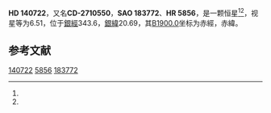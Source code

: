 {{Starbox begin
| name = HD 140722
}}
{{Starbox observe
| epoch = [[J2000.0|J2000.0]]
| constell = {{星座名待查}}<ref name=SIMBAD>{{cite web
 | url=http://simbad.u-strasbg.fr/simbad/sim-id?Ident=HR+5856
 | title=Pulsating variable Star
 | publisher=Centre de Données astronomiques de Strasbourg
 | work=SIMBAD
 | accessdate=2012-07-13
 | archive-date=2016-03-16
 | archive-url=https://web.archive.org/web/20160316115855/http://simbad.u-strasbg.fr/simbad/sim-id?Ident=HR+5856
 | dead-url=no
 }}</ref><ref name=DATA>{{cite web
 | url=http://vizier.u-strasbg.fr/viz-bin/VizieR-5?-out.add=.&-source=5050&-corr=PK=HR&-out.max=9999&HR=5856
 | title=VizieR Detailed Page
 | accessdate=2012-07-13
 | archive-date=2016-03-05
 | archive-url=https://web.archive.org/web/20160305002513/http://vizier.u-strasbg.fr/viz-bin/VizieR-5?-out.add=.&-source=5050&-corr=PK=HR&-out.max=9999&HR=5856
 | dead-url=no
 }}</ref>
| 星官 = 
| ra = {{RA|15|46|12.8}}<ref name=SIMBAD /><ref name=DATA />
| dec = {{DEC|-28|3|42}}<ref name=SIMBAD /><ref name=DATA />
| appmag_v = 6.51<ref name=SIMBAD /><ref name=DATA />
}}
{{Starbox character
| class = F2IV<ref name=SIMBAD /><ref name=DATA />
| b-v = 0.32<ref name=SIMBAD /><ref name=DATA />
| u-b = <ref name=SIMBAD /><ref name=DATA />
| r-i = <ref name=SIMBAD /><ref name=DATA />
| variable = 
}}
{{Starbox astrometry
| radial_v = 
| prop_mo_ra = -21
| parallax = 
| p_error = 
}}
{{Starbox catalog
| names =CD-2710550，[[SAO星表|SAO]] 183772，[[HD星表|HD]] 140722，[[HR星表|HR]] 5856}}
{{Starbox reference |Simbad=HR+5856}}
{{Starbox end}}

'''HD 140722'''，又名'''CD-2710550'''，'''SAO 183772'''、'''HR 5856'''，是一颗恒星<ref name=SIMBAD /><ref name=DATA />，视星等为6.51，位于[[銀道座標系|銀經]]343.6，[[銀道座標系|銀緯]]20.69，其[[B1900.0|B1900.0]]坐标为赤經{{RA|15|40|7.4}}，赤緯{{DEC|-27|20.69|52}}。

== 参考文献 ==
{{reflist}}

{{star-stub}}

[[Category:HD和HDE天體|140722]]
[[Category:HR天體|5856]]
[[Category:SAO天體|183772]]